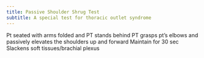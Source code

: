 ```yaml
---
title: Passive Shoulder Shrug Test
subtitle: A special test for thoracic outlet syndrome
---
```


Pt seated with arms folded and PT stands behind
PT grasps pt’s elbows and passively elevates the shoulders up and forward
Maintain for 30 sec
Slackens soft tissues/brachial plexus


